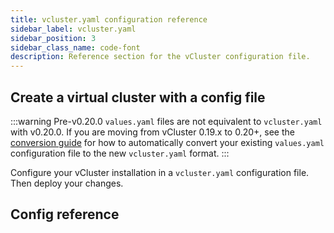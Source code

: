 ```yaml
---
title: vcluster.yaml configuration reference
sidebar_label: vcluster.yaml
sidebar_position: 3
sidebar_class_name: code-font
description: Reference section for the vCluster configuration file.
---
```




## Create a virtual cluster with a config file

:::warning
Pre-v0.20.0 `values.yaml` files are not equivalent to `vcluster.yaml` with v0.20.0. If you are moving from vCluster 0.19.x to 0.20+, see the [conversion guide](../../reference/migrations/0-20-migration) for how to automatically convert your existing `values.yaml` configuration file to the new `vcluster.yaml` format.
:::


Configure your vCluster installation in a `vcluster.yaml` configuration file. Then deploy your changes.

<DeployChanges/>

## Config reference

<ExportKubeConfig/>
<Integrations/>
<Sync/>
<Networking/>
<Policies/>
<ControlPlane/>
<RBAC/>
<Plugins/>
<Experimental/>
<External />
<Telemetry/>

